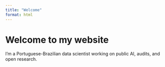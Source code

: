 ```yaml
---
title: "Welcome"
format: html
---
```


# Welcome to my website

I’m a Portuguese-Brazilian data scientist working on public AI, audits, and open research.

